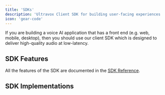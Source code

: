 ```yaml
---
title: 'SDKs'
description: 'Ultravox Client SDK for building user-facing experiences.'
icon: 'gear-code'
---
```


If you are building a voice AI application that has a front end (e.g. web, mobile, desktop), then you should use our client SDK which is designed to deliver high-quality audio at low-latency.

## SDK Features
All the features of the SDK are documented in the [SDK Reference](/sdk-reference/introduction).

## SDK Implementations

<SDKCards />